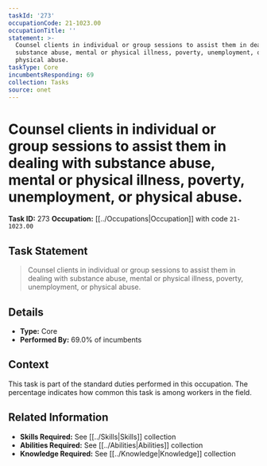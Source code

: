 ```yaml
---
taskId: '273'
occupationCode: 21-1023.00
occupationTitle: ''
statement: >-
  Counsel clients in individual or group sessions to assist them in dealing with
  substance abuse, mental or physical illness, poverty, unemployment, or
  physical abuse.
taskType: Core
incumbentsResponding: 69
collection: Tasks
source: onet
---
```

# Counsel clients in individual or group sessions to assist them in dealing with substance abuse, mental or physical illness, poverty, unemployment, or physical abuse.

**Task ID:** 273
**Occupation:** [[../Occupations|Occupation]] with code `21-1023.00`

## Task Statement

> Counsel clients in individual or group sessions to assist them in dealing with substance abuse, mental or physical illness, poverty, unemployment, or physical abuse.

## Details

- **Type:** Core
- **Performed By:** 69.0% of incumbents

## Context

This task is part of the standard duties performed in this occupation. The percentage indicates how common this task is among workers in the field.

## Related Information

- **Skills Required:** See [[../Skills|Skills]] collection
- **Abilities Required:** See [[../Abilities|Abilities]] collection
- **Knowledge Required:** See [[../Knowledge|Knowledge]] collection
